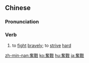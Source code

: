 {{also|奋战}}
==Chinese==
{{zh-forms|s=奋战}}

===Pronunciation===
{{zh-pron
|m=fènzhàn
|c=fan5 zin3
|h=pfs=fun-chan
|mn=hùn-chiàn
|cat=v
}}

===Verb===
{{zh-verb}}

# to [[fight]] [[bravely]]; to [[strive]] [[hard]]

{{zh-cat|Advanced}}

[[zh-min-nan:奮戰]]
[[ko:奮戰]]
[[hu:奮戰]]
[[ja:奮戰]]